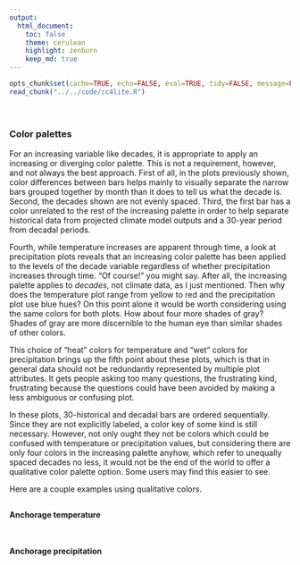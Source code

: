 ```yaml
---
output:
  html_document:
    toc: false
    theme: cerulean
    highlight: zenburn
    keep_md: true
---
```


```r
opts_chunk$set(cache=TRUE, echo=FALSE, eval=TRUE, tidy=FALSE, message=FALSE, warning=FALSE, results="asis", comment=NA)
read_chunk("../../code/cc4lite.R")
```

```r
```

```r
```

##
##
### Color palettes

For an increasing variable like decades, it is appropriate to apply an increasing or diverging color palette.
This is not a requirement, however, and not always the best approach.
First of all, in the plots previously shown, color differences between bars helps mainly to visually separate the narrow bars grouped together by month than it does to tell us what the decade is.
Second, the decades shown are not evenly spaced.
Third, the first bar has a color unrelated to the rest of the increasing palette in order to help separate historical data from projected climate model outputs and a 30-year period from decadal periods.

Fourth, while temperature increases are apparent through time, a look at precipitation plots reveals that an increasing color palette has been applied to the levels of the decade variable regardless of whether precipitation increases through time.
"Of course!" you might say. After all, the increasing palette applies to *decades*, not climate data, as I just mentioned.
Then why does the temperature plot range from yellow to red and the precipitation plot use blue hues?
On this point alone it would be worth considering using the same colors for both plots. How about four more shades of gray? Shades of gray are more discernible to the human eye than similar shades of other colors.

This choice of "heat" colors for temperature and "wet" colors for precipitation brings up the fifth point about these plots, which is that in general data should not be redundantly represented by multiple plot attributes.
It gets people asking too many questions, the frustrating kind, frustrating because the questions could have been avoided by making a less ambiguous or confusing plot.

In these plots, 30-historical and decadal bars are ordered sequentially.
Since they are not explicitly labeled, a color key of some kind is still necessary.
However, not only ought they not be colors which could be confused with temperature or precipitation values, but considering there are only four colors in the increasing palette anyhow,
which refer to unequally spaced decades no less, it would not be the end of the world to offer a qualitative color palette option.
Some users may find this easier to see.

Here are a couple examples using qualitative colors.

##
#### Anchorage temperature

```r
```

##
#### Anchorage precipitation

```r
```

<style>iframe.rChart{ width: 100%; height: 500px;}</style>

